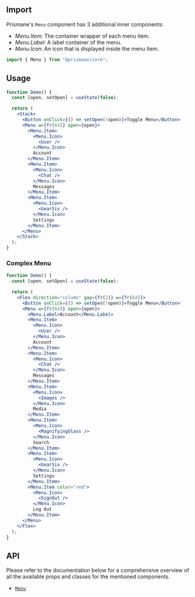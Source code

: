 ## Import

Prismane's `Menu` component has 3 additional inner components:

- _Menu.Item_: The container wrapper of each menu item.
- _Menu.Label_: A label container of the menu.
- _Menu.Icon_: An icon that is displayed inside the menu item.

```js
import { Menu } from "@prismane/core";
```

## Usage

```jsx preview
function Demo() {
  const [open, setOpen] = useState(false);

  return (
    <Stack>
      <Button onClick={() => setOpen(!open)}>Toggle Menu</Button>
      <Menu w={fr(64)} open={open}>
        <Menu.Item>
          <Menu.Icon>
            <User />
          </Menu.Icon>
          Account
        </Menu.Item>
        <Menu.Item>
          <Menu.Icon>
            <Chat />
          </Menu.Icon>
          Messages
        </Menu.Item>
        <Menu.Item>
          <Menu.Icon>
            <GearSix />
          </Menu.Icon>
          Settings
        </Menu.Item>
      </Menu>
    </Stack>
  );
}
```

### Complex Menu

```jsx preview
function Demo() {
  const [open, setOpen] = useState(false);

  return (
    <Flex direction="column" gap={fr(2)} w={fr(64)}>
      <Button onClick={() => setOpen(!open)}>Toggle Menu</Button>
      <Menu w={fr(64)} open={open}>
        <Menu.Label>Account</Menu.Label>
        <Menu.Item>
          <Menu.Icon>
            <User />
          </Menu.Icon>
          Account
        </Menu.Item>
        <Menu.Item>
          <Menu.Icon>
            <Chat />
          </Menu.Icon>
          Messages
        </Menu.Item>
        <Menu.Item>
          <Menu.Icon>
            <Images />
          </Menu.Icon>
          Media
        </Menu.Item>
        <Menu.Item>
          <Menu.Icon>
            <MagnifyingGlass />
          </Menu.Icon>
          Search
        </Menu.Item>
        <Menu.Item>
          <Menu.Icon>
            <GearSix />
          </Menu.Icon>
          Settings
        </Menu.Item>
        <Menu.Item color="red">
          <Menu.Icon>
            <SignOut />
          </Menu.Icon>
          Log Out
        </Menu.Item>
      </Menu>
    </Flex>
  );
}
```

## API

Please refer to the documentation below for a comprehensive overview of all the available props and classes for the mentioned components.

- [`Menu`](/docs/components-api/menu-api)
